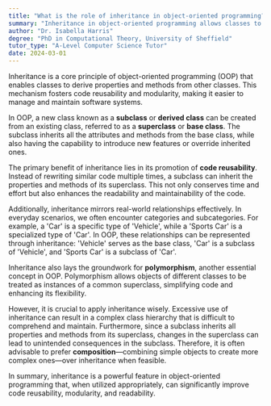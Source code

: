 ```yaml
---
title: "What is the role of inheritance in object-oriented programming?"
summary: "Inheritance in object-oriented programming allows classes to derive properties and methods from other classes."
author: "Dr. Isabella Harris"
degree: "PhD in Computational Theory, University of Sheffield"
tutor_type: "A-Level Computer Science Tutor"
date: 2024-03-01
---
```


Inheritance is a core principle of object-oriented programming (OOP) that enables classes to derive properties and methods from other classes. This mechanism fosters code reusability and modularity, making it easier to manage and maintain software systems.

In OOP, a new class known as a **subclass** or **derived class** can be created from an existing class, referred to as a **superclass** or **base class**. The subclass inherits all the attributes and methods from the base class, while also having the capability to introduce new features or override inherited ones.

The primary benefit of inheritance lies in its promotion of **code reusability**. Instead of rewriting similar code multiple times, a subclass can inherit the properties and methods of its superclass. This not only conserves time and effort but also enhances the readability and maintainability of the code.

Additionally, inheritance mirrors real-world relationships effectively. In everyday scenarios, we often encounter categories and subcategories. For example, a 'Car' is a specific type of 'Vehicle', while a 'Sports Car' is a specialized type of 'Car'. In OOP, these relationships can be represented through inheritance: 'Vehicle' serves as the base class, 'Car' is a subclass of 'Vehicle', and 'Sports Car' is a subclass of 'Car'.

Inheritance also lays the groundwork for **polymorphism**, another essential concept in OOP. Polymorphism allows objects of different classes to be treated as instances of a common superclass, simplifying code and enhancing its flexibility.

However, it is crucial to apply inheritance wisely. Excessive use of inheritance can result in a complex class hierarchy that is difficult to comprehend and maintain. Furthermore, since a subclass inherits all properties and methods from its superclass, changes in the superclass can lead to unintended consequences in the subclass. Therefore, it is often advisable to prefer **composition**—combining simple objects to create more complex ones—over inheritance when feasible.

In summary, inheritance is a powerful feature in object-oriented programming that, when utilized appropriately, can significantly improve code reusability, modularity, and readability.
    